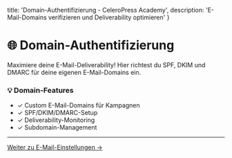   title: 'Domain-Authentifizierung - CeleroPress Academy',
  description: 'E-Mail-Domains verifizieren und Deliverability optimieren'
}

# 🌐 Domain-Authentifizierung

Maximiere deine E-Mail-Deliverability! Hier richtest du SPF, DKIM und DMARC für deine eigenen E-Mail-Domains ein.

<div className="not-prose bg-green-50 border border-green-200 rounded-lg p-6 my-8">
  <h3 className="text-lg font-semibold text-green-900 mb-2">💡 Domain-Features</h3>
  <ul className="space-y-2 text-green-700">
    <li>✓ Custom E-Mail-Domains für Kampagnen</li>
    <li>✓ SPF/DKIM/DMARC-Setup</li>
    <li>✓ Deliverability-Monitoring</li>
    <li>✓ Subdomain-Management</li>
  </ul>
</div>

---

<div className="not-prose bg-gradient-to-r from-blue-50 to-indigo-50 rounded-lg p-8 my-8 text-center">
  <a 
    href="/dashboard/academy/documentation/handbuch/einstellungen/email"
    className="inline-flex items-center px-6 py-3 border border-transparent text-base font-medium rounded-lg shadow-sm text-white bg-blue-600 hover:bg-blue-700 focus:outline-none focus:ring-2 focus:ring-offset-2 focus:ring-blue-500 transition-all duration-200"
  >
    Weiter zu E-Mail-Einstellungen →
  </a>
</div>